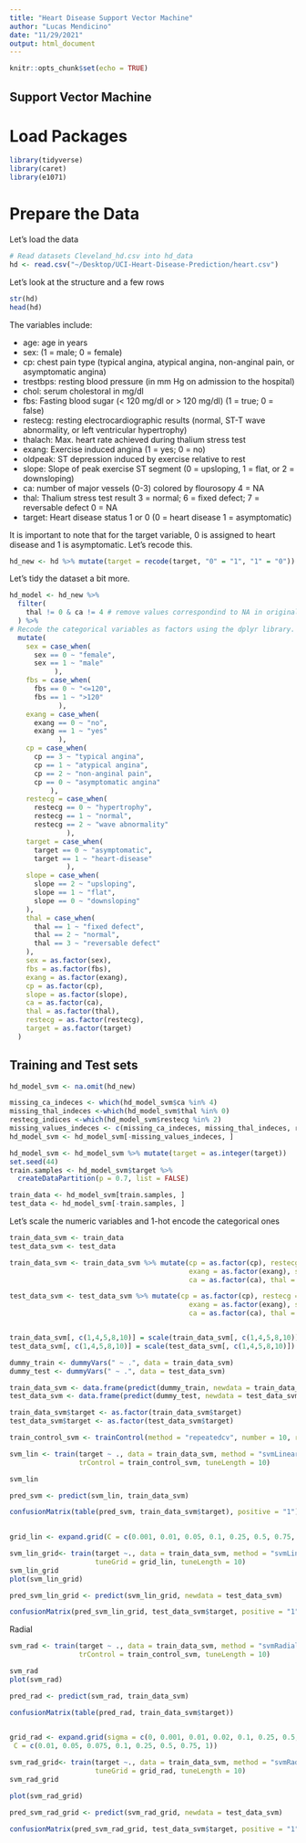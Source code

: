 ```yaml
---
title: "Heart Disease Support Vector Machine"
author: "Lucas Mendicino"
date: "11/29/2021"
output: html_document
---
```


```r
knitr::opts_chunk$set(echo = TRUE)
```


## Support Vector Machine


# Load Packages
```r
library(tidyverse)
library(caret)
library(e1071)
```

# Prepare the Data

Let's load the data
```r
# Read datasets Cleveland_hd.csv into hd_data
hd <- read.csv("~/Desktop/UCI-Heart-Disease-Prediction/heart.csv")
```

Let's look at the structure and a few rows
```r
str(hd)
head(hd)
```
                                            
The variables include:

- age: age in years
- sex: (1 = male; 0 = female)
- cp: chest pain type (typical angina, atypical angina, non-anginal pain, or asymptomatic angina)
- trestbps: resting blood pressure (in mm Hg on admission to the hospital)
- chol: serum cholestoral in mg/dl
- fbs: Fasting blood sugar (< 120 mg/dl or > 120 mg/dl) (1 = true; 0 = false)
- restecg: resting electrocardiographic results (normal, ST-T wave abnormality, or left ventricular hypertrophy)
- thalach: Max. heart rate achieved during thalium stress test
- exang: Exercise induced angina (1 = yes; 0 = no)
- oldpeak: ST depression induced by exercise relative to rest
- slope: Slope of peak exercise ST segment (0 = upsloping, 1 = flat, or 2 = downsloping)
- ca: number of major vessels (0-3) colored by flourosopy 4 = NA
- thal: Thalium stress test result 3 = normal; 6 = fixed defect; 7 = reversable defect 0 = NA
- target: Heart disease status 1 or 0 (0 = heart disease 1 = asymptomatic)

It is important to note that for the target variable, 0 is assigned to heart disease and 1 is asymptomatic. Let's recode this.


```r
hd_new <- hd %>% mutate(target = recode(target, "0" = "1", "1" = "0"))
```


Let's tidy the dataset a bit more.

```r
hd_model <- hd_new %>%
  filter(
    thal != 0 & ca != 4 # remove values correspondind to NA in original dataset
  ) %>%
# Recode the categorical variables as factors using the dplyr library.
  mutate(
    sex = case_when(
      sex == 0 ~ "female",
      sex == 1 ~ "male"
           ),
    fbs = case_when(
      fbs == 0 ~ "<=120",
      fbs == 1 ~ ">120"
            ),
    exang = case_when(
      exang == 0 ~ "no",
      exang == 1 ~ "yes"
            ),
    cp = case_when(
      cp == 3 ~ "typical angina",
      cp == 1 ~ "atypical angina",
      cp == 2 ~ "non-anginal pain",
      cp == 0 ~ "asymptomatic angina"
          ),
    restecg = case_when(
      restecg == 0 ~ "hypertrophy",
      restecg == 1 ~ "normal",
      restecg == 2 ~ "wave abnormality"
              ),
    target = case_when(
      target == 0 ~ "asymptomatic",
      target == 1 ~ "heart-disease"
              ),
    slope = case_when(
      slope == 2 ~ "upsloping",
      slope == 1 ~ "flat",
      slope == 0 ~ "downsloping"
    ),
    thal = case_when(
      thal == 1 ~ "fixed defect",
      thal == 2 ~ "normal",
      thal == 3 ~ "reversable defect"
    ),
    sex = as.factor(sex),
    fbs = as.factor(fbs),
    exang = as.factor(exang),
    cp = as.factor(cp),
    slope = as.factor(slope),
    ca = as.factor(ca),
    thal = as.factor(thal),
    restecg = as.factor(restecg),
    target = as.factor(target)
  )

```



## Training and Test sets



```r
hd_model_svm <- na.omit(hd_new)

missing_ca_indeces <- which(hd_model_svm$ca %in% 4)
missing_thal_indeces <-which(hd_model_svm$thal %in% 0)
restecg_indices <-which(hd_model_svm$restecg %in% 2)
missing_values_indeces <- c(missing_ca_indeces, missing_thal_indeces, restecg_indices)
hd_model_svm <- hd_model_svm[-missing_values_indeces, ]

hd_model_svm <- hd_model_svm %>% mutate(target = as.integer(target))
set.seed(44)
train.samples <- hd_model_svm$target %>%
  createDataPartition(p = 0.7, list = FALSE)

train_data <- hd_model_svm[train.samples, ]
test_data <- hd_model_svm[-train.samples, ]
```



Let's scale the numeric variables and 1-hot encode the categorical ones


```r
train_data_svm <- train_data
test_data_svm <- test_data

train_data_svm <- train_data_svm %>% mutate(cp = as.factor(cp), restecg = as.factor(restecg),
                                            exang = as.factor(exang), slope = as.factor(slope),
                                            ca = as.factor(ca), thal = as.factor(thal))

test_data_svm <- test_data_svm %>% mutate(cp = as.factor(cp), restecg = as.factor(restecg),
                                            exang = as.factor(exang), slope = as.factor(slope),
                                            ca = as.factor(ca), thal = as.factor(thal))


train_data_svm[, c(1,4,5,8,10)] = scale(train_data_svm[, c(1,4,5,8,10)])
test_data_svm[, c(1,4,5,8,10)] = scale(test_data_svm[, c(1,4,5,8,10)])

dummy_train <- dummyVars(" ~ .", data = train_data_svm)
dummy_test <- dummyVars(" ~ .", data = test_data_svm)

train_data_svm <- data.frame(predict(dummy_train, newdata = train_data_svm))
test_data_svm <- data.frame(predict(dummy_test, newdata = test_data_svm))

train_data_svm$target <- as.factor(train_data_svm$target)
test_data_svm$target <- as.factor(test_data_svm$target)
```






```r
train_control_svm <- trainControl(method = "repeatedcv", number = 10, repeats = 3)

svm_lin <- train(target ~ ., data = train_data_svm, method = "svmLinear", 
                 trControl = train_control_svm, tuneLength = 10)

svm_lin
```

```r

pred_svm <- predict(svm_lin, train_data_svm)

confusionMatrix(table(pred_svm, train_data_svm$target), positive = "1")
  
```

```r
grid_lin <- expand.grid(C = c(0.001, 0.01, 0.05, 0.1, 0.25, 0.5, 0.75, 1, 1.25, 1.5, 1.75, 2,5))

svm_lin_grid<- train(target ~., data = train_data_svm, method = "svmLinear", trControl = train_control_svm,
                     tuneGrid = grid_lin, tuneLength = 10)
svm_lin_grid
plot(svm_lin_grid)
```



```r
pred_svm_lin_grid <- predict(svm_lin_grid, newdata = test_data_svm)

confusionMatrix(pred_svm_lin_grid, test_data_svm$target, positive = "1")
```



Radial
```r
svm_rad <- train(target ~ ., data = train_data_svm, method = "svmRadial", scale = FALSE,
                 trControl = train_control_svm, tuneLength = 10)

svm_rad
plot(svm_rad)
```

```r

pred_rad <- predict(svm_rad, train_data_svm)

confusionMatrix(table(pred_rad, train_data_svm$target))
  
```

```r
grid_rad <- expand.grid(sigma = c(0, 0.001, 0.01, 0.02, 0.1, 0.25, 0.5, 0.75,0.9),
 C = c(0.01, 0.05, 0.075, 0.1, 0.25, 0.5, 0.75, 1))

svm_rad_grid<- train(target ~., data = train_data_svm, method = "svmRadial", scale = FALSE, trControl = train_control_svm,
                     tuneGrid = grid_rad, tuneLength = 10)
svm_rad_grid
```


```r
plot(svm_rad_grid)
```


```r
pred_svm_rad_grid <- predict(svm_rad_grid, newdata = test_data_svm)

confusionMatrix(pred_svm_rad_grid, test_data_svm$target, positive = "1")
```
